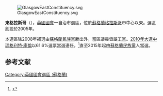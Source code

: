 [[File:GlasgowEastConstituency.svg|right]]

'''東格拉斯哥'''（{{lang-en|Glasgow East}}），[[英國|英國]][[英國國會|國會]]一自治市選區，位於[[蘇格蘭|蘇格蘭]][[格拉斯哥|格拉斯哥]]市中心以東。選區創設於2005年。

本選區除2008年補選由[[蘇格蘭民族黨|蘇格蘭民族黨]]勝出外，當區議員皆屬[[工黨_(英國)|工黨]]。[[2010年英國大選|2010年大選中]][[瑪格利特·庫倫|瑪格利特·庫倫]]以61.6%選票當選連任。<ref name="">{{cite news
|publisher=[[英國廣播公司|英國廣播公司]]
|date=2010年5月7日
|title=Election 2010/Constituency/Glasgow East
|url=http://news.bbc.co.uk/1/shared/election2010/results/constituency/829.stm
|accessdate=2010年5月11日
|archive-date=2017年9月4日
|archive-url=https://web.archive.org/web/20170904203409/http://news.bbc.co.uk/1/shared/election2010/results/constituency/829.stm
|dead-url=no
}}</ref>直至2015年起由[[蘇格蘭民族黨|蘇格蘭民族黨]]人當選。

==参考文献==
<div class="references-small">
<references></references>
</div>

{{DEFAULTSORT:Glasgow East (UK Parliament constituency)}}
{{英國國會選區 (蘇格蘭)}}
[[Category:英國國會選區_(蘇格蘭)|Category:英國國會選區 (蘇格蘭)]]
